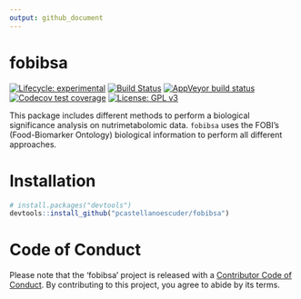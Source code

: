 ```yaml
---
output: github_document
---
```


# fobibsa

<!-- badges: start -->
[![Lifecycle: experimental](https://img.shields.io/badge/lifecycle-experimental-orange.svg)](https://www.tidyverse.org/lifecycle/#experimental)
[![Build Status](https://travis-ci.com/pcastellanoescuder/fobibsa.svg?branch=master)](https://travis-ci.com/pcastellanoescuder/fobibsa)
[![AppVeyor build status](https://ci.appveyor.com/api/projects/status/github/pcastellanoescuder/fobibsa?branch=master&svg=true)](https://ci.appveyor.com/project/pcastellanoescuder/fobibsa)
[![Codecov test coverage](https://codecov.io/gh/pcastellanoescuder/fobibsa/branch/master/graph/badge.svg)](https://codecov.io/gh/pcastellanoescuder/fobibsa?branch=master)
[![License: GPL v3](https://img.shields.io/badge/License-GPLv3-blue.svg)](https://www.gnu.org/licenses/gpl-3.0)
<!-- badges: end -->

This package includes different methods to perform a biological significance analysis on nutrimetabolomic data. `fobibsa` uses the FOBI's (Food-Biomarker Ontology) biological information to perform all different approaches.  

# Installation

```r
# install.packages("devtools")
devtools::install_github("pcastellanoescuder/fobibsa")
```

# Code of Conduct

Please note that the 'fobibsa' project is released with a [Contributor Code of Conduct](CODE_OF_CONDUCT.md). By contributing to this project, you agree to abide by its terms.
  
  
